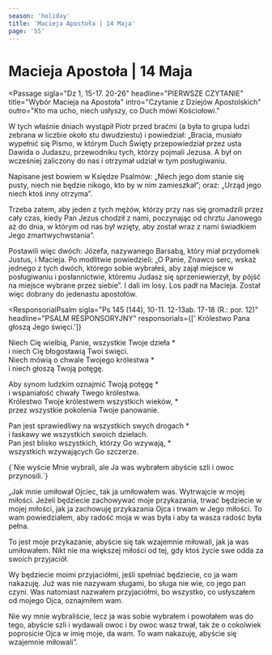 ```yaml
---
season: 'holiday'
title: 'Macieja Apostoła | 14 Maja'
page: '55'
---
```


# Macieja Apostoła | 14 Maja

<Passage
  sigla="Dz 1, 15-17. 20-26"
  headline="PIERWSZE CZYTANIE"
  title="Wybór Macieja na Apostoła"
  intro="Czytanie z Dziejów Apostolskich"
  outro="Kto ma ucho, niech usłyszy, co Duch mówi Kościołowi."
>
  <p>W tych właśnie dniach wystąpił Piotr przed braćmi (a była to grupa ludzi zebrana w liczbie około stu dwudziestu) i powiedział: „Bracia, musiało wypełnić się Pismo, w którym Duch Święty przepowiedział przez usta Dawida o Judaszu, przewodniku tych, którzy pojmali Jezusa. A był on wcześniej zaliczony do nas i otrzymał udział w tym posługiwaniu.</p>
  <p>Napisane jest bowiem w Księdze Psalmów: „Niech jego dom stanie się pusty, niech nie będzie nikogo, kto by w nim zamieszkał”; oraz: „Urząd jego niech ktoś inny otrzyma”.</p>
  <p>Trzeba zatem, aby jeden z tych mężów, którzy przy nas się gromadzili przez cały czas, kiedy Pan Jezus chodził z nami, poczynając od chrztu Janowego aż do dnia, w którym od nas był wzięty, aby został wraz z nami świadkiem Jego zmartwychwstania”.</p>
  <p>Postawili więc dwóch: Józefa, nazywanego Barsabą, który miał przydomek Justus, i Macieja. Po modlitwie powiedzieli: „O Panie, Znawco serc, wskaż jednego z tych dwóch, którego sobie wybrałeś, aby zajął miejsce w posługiwaniu i posłannictwie, któremu Judasz się sprzeniewierzył, by pójść na miejsce wybrane przez siebie”. I dali im losy. Los padł na Macieja. Został więc dobrany do jedenastu apostołów.</p>
</Passage>

<ResponsorialPsalm
  sigla="Ps 145 (144), 10-11. 12-13ab. 17-18 (R.: por. 12)"
  headline="PSALM RESPONSORYJNY"
  responsorials={[' Królestwo Pana głoszą Jego święci.']}
>
  <p>Niech Cię wielbią, Panie, wszystkie Twoje dzieła *<br/>i niech Cię błogosławią Twoi święci.<br/>Niech mówią o chwale Twojego królestwa *<br/>i niech głoszą Twoją potęgę.</p>
  <p>Aby synom ludzkim oznajmić Twoją potęgę *<br/>i wspaniałość chwały Twego królestwa.<br/>Królestwo Twoje królestwem wszystkich wieków, *<br/>przez wszystkie pokolenia Twoje panowanie.</p>
  <p>Pan jest sprawiedliwy na wszystkich swych drogach *<br/>i łaskawy we wszystkich swoich dziełach.<br/>Pan jest blisko wszystkich, którzy Go wzywają, *<br/>wszystkich wzywających Go szczerze.</p>
</ResponsorialPsalm>
<Passage
  sigla="J 15, 16"
  headline="AKLAMACJA"
  acclamation="Aklamacja: Alleluja, alleluja, alleluja."
>
  {`Nie wyście Mnie wybrali, ale Ja was wybrałem
abyście szli i owoc przynosili.`}
</Passage>
<Passage
  sigla="J 15, 9-17"
  headline="EWANGELIA"
  title="Nie wyście Mnie wybrali, ale Ja was wybrałem"
  intro=" Słowa Ewangelii według świętego Jana"
  outro="Oto słowo Pańskie"
>
  <p>„Jak mnie umiłował Ojciec, tak ja umiłowałem was. Wytrwajcie w mojej miłości. Jeżeli będziecie zachowywać moje przykazania, trwać będziecie w mojej miłości, jak ja zachowuję przykazania Ojca i trwam w Jego miłości. To wam powiedziałem, aby radość moja w was była i aby ta wasza radość była pełna.</p>
  <p>To jest moje przykazanie, abyście się tak wzajemnie miłowali, jak ja was umiłowałem. Nikt nie ma większej miłości od tej, gdy ktoś życie swe odda za swoich przyjaciół.</p>
  <p>Wy będziecie moimi przyjaciółmi, jeśli spełniać będziecie, co ja wam nakazuję. Już was nie nazywam sługami, bo sługa nie wie, co jego pan czyni. Was natomiast nazwałem przyjaciółmi, bo wszystko, co usłyszałem od mojego Ojca, oznajmiłem wam.</p>
  <p>Nie wy mnie wybraliście, lecz ja was sobie wybrałem i powołałem was do tego, abyście szli i wydawali owoc i by owoc wasz trwał, tak że o cokolwiek poprosicie Ojca w imię moje, da wam. To wam nakazuję, abyście się wzajemnie miłowali”.</p>
</Passage>
